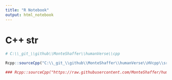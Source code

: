 ```yaml
---
title: "R Notebook"
output: html_notebook
---
```

# C++ str
```r

# C:\\_git_\\github\\MonteShaffer\\humanVerse\\cpp

Rcpp::sourceCpp("C:\\_git_\\github\\MonteShaffer\\humanVerse\\HVcpp\\src\\str.cpp");

### Rcpp::sourceCpp("https://raw.githubusercontent.com/MonteShaffer/humanVerse/main/humanVerse/src/cpp/str.cpp"); # DOESN"T WORK



```


```r

```

